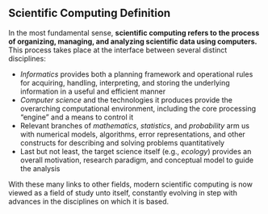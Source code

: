 ## Scientific Computing Definition

In the most fundamental sense, **scientific computing refers to the process of organizing, managing, and analyzing scientific data using computers.** This process takes place at the interface between several distinct disciplines:

- *Informatics* provides both a planning framework and operational rules for acquiring, handling, interpreting, and storing the underlying information in a useful and efficient manner
- *Computer science* and the technologies it produces provide the overarching computational environment, including the core processing “engine” and a means to control it
- Relevant branches of *mathematics*, *statistics*, and *probability* arm us with numerical models, algorithms, error representations, and other constructs for describing and solving problems quantitatively
- Last but not least, the target science itself (e.g., *ecology*) provides an overall motivation, research paradigm, and conceptual model to guide the analysis

With these many links to other fields, modern scientific computing is now viewed as a field of study unto itself, constantly evolving in step with advances in the disciplines on which it is based.
